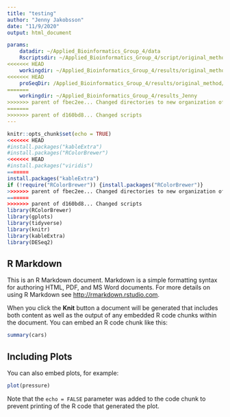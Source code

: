 ```yaml
---
title: "testing"
author: "Jenny Jakobsson"
date: "11/9/2020"
output: html_document

params: 
    datadir: ~/Applied_Bioinformatics_Group_4/data
    Rscriptsdir: ~/Applied_Bioinformatics_Group_4/script/original_method
<<<<<<< HEAD
    workingdir: ~/Applied_Bioinformatics_Group_4/results/original_method
<<<<<<< HEAD
    proSeqDir: /Applied_Bioinformatics_Group_4/results/original_method/PRO-seq
=======
    workingdir: ~/Applied_Bioinformatics_Group_4/results_Jenny
>>>>>>> parent of fbec2ee... Changed directories to new organization of data. Also knitted into html doc
=======
>>>>>>> parent of d160bd8... Changed scripts
---
```


```r
knitr::opts_chunk$set(echo = TRUE)
<<<<<<< HEAD
#install.packages("kableExtra")
#install.packages("RColorBrewer")
<<<<<<< HEAD
#install.packages("viridis")
=======
install.packages("kableExtra")
if (!require("RColorBrewer")) {install.packages("RColorBrewer")}
>>>>>>> parent of fbec2ee... Changed directories to new organization of data. Also knitted into html doc
=======
>>>>>>> parent of d160bd8... Changed scripts
library(RColorBrewer)
library(gplots)
library(tidyverse)
library(knitr)
library(kableExtra)
library(DESeq2)
```

## R Markdown

This is an R Markdown document. Markdown is a simple formatting syntax for authoring HTML, PDF, and MS Word documents. For more details on using R Markdown see <http://rmarkdown.rstudio.com>.

When you click the **Knit** button a document will be generated that includes both content as well as the output of any embedded R code chunks within the document. You can embed an R code chunk like this:

```r
summary(cars)
```

## Including Plots

You can also embed plots, for example:

```r
plot(pressure)
```

Note that the `echo = FALSE` parameter was added to the code chunk to prevent printing of the R code that generated the plot.
